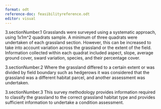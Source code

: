 ```yaml
---
format: odt
reference-doc: feasibilityreference.odt
editor: visual
---
```


3.sectionNumber.1 Grasslands were surveyed using a systematic approach, using 1x1m\^2 quadrats sample. A minimum of three quadrats were undertaken of each grassland section. However, this can be increased to take into account variation across the grassland or the extent of the field. Information collected within each quadrat included aspect, slope, average ground cover, sward variation, species, and their percentage cover.

3.sectionNumber.2 Where the grassland differed to a certain extent or was divided by field boundary such as hedgerows it was considered that the grassland was a different habitat parcel, and another assessment was undertaken.

3.sectionNumber.3 This survey methodology provides information required to classify the grassland to the correct grassland habitat type and provides sufficient information to undertake a condition assessment.
